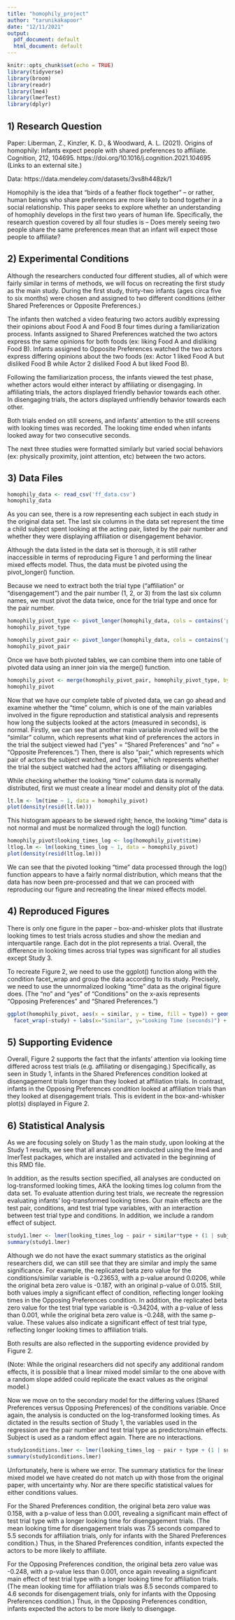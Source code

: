 ---
title: "homophily_project"
author: "tarunikakapoor"
date: "12/11/2021"
output:
  pdf_document: default
  html_document: default
---

```{r setup, include=FALSE}
knitr::opts_chunk$set(echo = TRUE)
library(tidyverse)
library(broom)
library(readr)
library(lme4)
library(lmerTest)
library(dplyr)
```
## 1) Research Question

Paper: Liberman, Z., Kinzler, K. D., & Woodward, A. L. (2021). Origins of homophily: Infants expect people with shared preferences to affiliate. Cognition, 212, 104695. https://doi.org/10.1016/j.cognition.2021.104695 (Links to an external site.) 

Data: https://data.mendeley.com/datasets/3vs8h448zk/1

Homophily is the idea that "birds of a feather flock together" -- or rather, human beings who share preferences are more likely to bond together in a social relationship. This paper seeks to explore whether an understanding of homophily develops in the first two years of human life. Specifically, the research question covered by all four studies is -- Does merely seeing two people share the same preferences mean that an infant will expect those people to affiliate? 

## 2) Experimental Conditions

Although the researchers conducted four different studies, all of which were fairly similar in terms of methods, we will focus on recreating the first study as the main study. During the first study, thirty-two infants (ages circa five to six months) were chosen and assigned to two different conditions (either Shared Preferences or Opposite Preferences.) 

The infants then watched a video featuring two actors audibly expressing their opinions about Food A and Food B four times during a familiarization process. Infants assigned to Shared Preferences watched the two actors express the same opinions for both foods (ex: liking Food A and disliking Food B). Infants assigned to Opposite Preferences watched the two actors express differing opinions about the two foods (ex: Actor 1 liked Food A but disliked Food B while Actor 2 disliked Food A but liked Food B).

Following the familiarization process, the infants viewed the test phase, whether actors would either interact by affiliating or disengaging. In affiliating trials, the actors displayed friendly behavior towards each other. In disengaging trials, the actors displayed unfriendly behavior towards each other.

Both trials ended on still screens, and infants' attention to the still screens with looking times was recorded. The looking time ended when infants looked away for two consecutive seconds.

The next three studies were formatted similarly but varied social behaviors (ex: physically proximity, joint attention, etc) between the two actors.

## 3) Data Files

```{r load data}
homophily_data <- read_csv('ff_data.csv')
homophily_data
```
As you can see, there is a row representing each subject in each study in the original data set. The last six columns in the data set represent the time a child subject spent looking at the acting pair, listed by the pair number and whether they were displaying affiliation or disengagement behavior.

Although the data listed in the data set is thorough, it is still rather inaccessible in terms of reproducing Figure 1 and performing the linear mixed effects model. Thus, the data must be pivoted using the pivot_longer() function. 

Because we need to extract both the trial type ("affiliation" or "disengagement") and the pair number (1, 2, or 3) from the last six column names, we must pivot the data twice, once for the trial type and once for the pair number. 

```{r pivot with trial type}
homophily_pivot_type <- pivot_longer(homophily_data, cols = contains('pair'), names_to = 'type', names_pattern = '^([a-z]+)', values_to = 'time') 
homophily_pivot_type
```

```{r pivot with pair number}
homophily_pivot_pair <- pivot_longer(homophily_data, cols = contains('pair'), names_to = 'pair', names_pattern = '([0-9])', values_to = 'time') 
homophily_pivot_pair
```

Once we have both pivoted tables, we can combine them into one table of pivoted data using an inner join via the merge() function.

```{r inner join}
homophily_pivot <- merge(homophily_pivot_pair, homophily_pivot_type, by = c('subject', 'sex', 'age', 'first eater', 'first emotion', 'first bowl', 'similar', 'first test', 'study', 'time'))
homophily_pivot
```
Now that we have our complete table of pivoted data, we can go ahead and examine whether the "time" column, which is one of the main variables involved in the figure reproduction and statistical analysis and represents how long the subjects looked at the actors (measured in seconds), is normal. Firstly, we can see that another main variable involved will be the "similar" column, which represents what kind of preferences the actors in the trial the subject viewed had ("yes" = "Shared Preferences" and "no" = "Opposite Preferences.") Then, there is also "pair," which represents which pair of actors the subject watched, and "type," which represents whether the trial the subject watched had the actors affiliating or disengaging.

While checking whether the looking "time" column data is normally distributed, first we must create a linear model and density plot of the data.

```{r looking time distribution}
lt.lm <- lm(time ~ 1, data = homophily_pivot)
plot(density(resid(lt.lm)))
```

This histogram appears to be skewed right; hence, the looking "time" data is not normal and must be normalized through the log() function.

```{r log and normal distribution}
homophily_pivot$looking_times_log <- log(homophily_pivot$time)
ltlog.lm <- lm(looking_times_log ~ 1, data = homophily_pivot)
plot(density(resid(ltlog.lm)))
```

We can see that the pivoted looking "time" data processed through the log() function appears to have a fairly normal distribution, which means that the data has now been pre-processed and that we can proceed with reproducing our figure and recreating the linear mixed effects model.

## 4) Reproduced Figures

There is only one figure in the paper -- box-and-whisker plots that illustrate looking times to test trials across studies and show the median and interquartile range. Each dot in the plot represents a trial. Overall, the difference in looking times across trial types was significant for all studies except Study 3.

To recreate Figure 2, we need to use the ggplot() function along with the condition facet_wrap and group the data according to its study. Precisely, we need to use the unnormalized looking "time" data as the original figure does. (The "no" and "yes" of "Conditions" on the x-axis represents "Opposing Preferences" and "Shared Preferences.")

```{r figure 2}
ggplot(homophily_pivot, aes(x = similar, y = time, fill = type)) + geom_boxplot() + 
  facet_wrap(~study) + labs(x="Similar", y="Looking Time (seconds)") + theme_minimal()
```

## 5) Supporting Evidence

Overall, Figure 2 supports the fact that the infants' attention via looking time differed across test trials (e.g. affiliating or disengaging.) Specifically, as seen in Study 1, infants in the Shared Preferences condition looked at disengagement trials longer than they looked at affiliation trials. In contrast, infants in the Opposing Preferences condition looked at affiliation trials than they looked at disengagement trials. This is evident in the box-and-whisker plot(s) displayed in Figure 2.

## 6) Statistical Analysis

As we are focusing solely on Study 1 as the main study, upon looking at the Study 1 results, we see that all analyses are conducted using the lme4 and lmerTest packages, which are installed and activated in the beginning of this RMD file.

In addition, as the results section specified, all analyses are conducted on log-transformed looking times, AKA the looking times log column from the data set. To evaluate attention during test trials, we recreate the regression evaluating infants' log-transformed looking times. Our main effects are the test pair, conditions, and test trial type variables, with an interaction between test trial type and conditions. In addition, we include a random effect of subject.

```{r linear mixed model 1}
study1.lmer <- lmer(looking_times_log ~ pair + similar*type + (1 | subject), data = homophily_pivot)
summary(study1.lmer)
```

Although we do not have the exact summary statistics as the original researchers did, we can still see that they are similar and imply the same significance. For example, the replicated beta zero value for the conditions/similar variable is -0.23653, with a p-value around 0.0206, while the original beta zero value is -0.187, with an original p-value of 0.015. Still, both values imply a significant effect of condition, reflecting longer looking times in the Opposing Preferences condition. In addition, the replicated beta zero value for the test trial type variable is -0.34204, with a p-value of less than 0.001, while the original beta zero value is -0.248, with the same p-value. These values also indicate a significant effect of test trial type, reflecting longer looking times to affiliation trials.

Both results are also reflected in the supporting evidence provided by Figure 2.

(Note: While the original researchers did not specify any additional random effects, it is possible that a linear mixed model similar to the one above with a random slope added could replicate the exact values as the original model.)

Now we move on to the secondary model for the differing values (Shared Preferences versus Opposing Preferences) of the conditions variable. Once again, the analysis is conducted on the log-transformed looking times. As dictated in the results section of Study 1, the variables used in the regression are the pair number and test trial type as predictors/main effects. Subject is used as a random effect again. There are no interactions.

```{r linear mixed model conditions}
study1conditions.lmer <- lmer(looking_times_log ~ pair + type + (1 | subject) , data = homophily_pivot)
summary(study1conditions.lmer)
```

Unfortunately, here is where we error. The summary statistics for the linear mixed model we have created do not match up with those from the original paper, with uncertainty why. Nor are there specific statistical values for either conditions values. 

For the Shared Preferences condition, the original beta zero value was 0.158, with a p-value of less than 0.001, revealing a significant main effect of test trial type with a longer looking time for disengagement trials. (The mean looking time for disengagement trials was 7.5 seconds compared to 5.5 seconds for affiliation trials, only for infants with the Shared Preferences condition.) Thus, in the Shared Preferences condition, infants expected the actors to be more likely to affiliate.

For the Opposing Preferences condition, the original beta zero value was -0.248, with a p-value less than 0.001, once again revealing a significant main effect of test trial type with a longer looking time for affiliation trials. (The mean looking time for affiliation trials was 8.5 seconds compared to 4.6 seconds for disengagement trials, only for infants with the Opposing Preferences condition.) Thus, in the Opposing Preferences condition, infants expected the actors to be more likely to disengage.